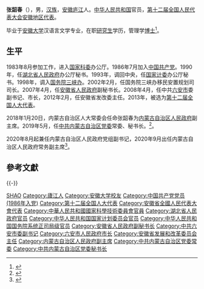 '''张韶春'''（{{bd|1963年|8月||catIdx=Zhang张}}），男，[[汉族|汉族]]，[[安徽|安徽]][[庐江|庐江]]人。[[中华人民共和国|中华人民共和国]]官员，[[第十二届全国人民代表大会代表名单#安徽省（113名）|第十二届全国人民代表大会安徽地区代表]]。

毕业于[[安徽大学|安徽大学]]汉语言文学专业，在职[[研究生|研究生]]学历，管理学[[博士|博士]]<ref>{{cite news|title=全国人大代表信息-张韶春|url= http://210.82.31.1:8084/delegate/viewDelegate.action?dbid=120979|accessdate=2013-03-28|newspaper=全国人大网|archive-url=https://web.archive.org/web/20180425183103/http://www.npc.gov.cn/delegate/viewDelegate.action?dbid=120979|archive-date=2018-04-25|dead-url=yes}}</ref>。

== 生平 ==
1983年8月参加工作，进入[[国家科委|国家科委]]办公厅。1986年7月加入[[中国共产党|中国共产党]]。1990年，任[[湖北省人民政府|湖北省人民政府]]办公厅秘书。1993年，调回中央，任[[国家计委|国家计委]]办公厅秘书。1998年，调入[[国务院三峡办|国务院三峡办]]。2002年2月，任国务院三峡办移民安置规划司司长。2007年4月，任[[安徽省人民政府|安徽省人民政府]]副秘书长。2008年4月，任中共[[六安市|六安市]]委副书记、市长，2012年2月，任安徽省发改委主任。2013年，被选为[[第十二届全国人大代表|第十二届全国人大代表]]。

2018年1月20日，内蒙古自治区人大常委会任命张韶春为[[内蒙古自治区人民政府|内蒙古自治区人民政府]]副主席。2019年5月，任[[中共内蒙古自治区党委|中共内蒙古自治区党委]]常委、秘书长。<ref>{{Cite web|url=http://district.ce.cn/newarea/sddy/201905/22/t20190522_32149731.shtml|title=张韶春任内蒙古自治区党委常委、秘书长(简历)_中国经济网——国家经济门户|accessdate=2019-05-22|work=district.ce.cn|archive-date=2019-08-03|archive-url=https://web.archive.org/web/20190803200931/http://district.ce.cn/newarea/sddy/201905/22/t20190522_32149731.shtml}}</ref>。

2020年8月起兼任内蒙古自治区人民政府党组副书记，2020年9月出任内蒙古自治区人民政府常务副主席<ref>{{Cite web|url=http://district.ce.cn/newarea/sddy/202009/23/t20200923_35802979.shtml|title=张韶春任内蒙古自治区政府副主席|accessdate=2020-09-23|work=district.ce.cn|archive-date=2022-03-31|archive-url=https://web.archive.org/web/20220331101910/http://district.ce.cn/newarea/sddy/202009/23/t20200923_35802979.shtml}}</ref>。

== 參考文獻 ==
{{reflist}}
{{-}}
{{start box}}
{{s-ppo|cpc}}
{{s-before|[[罗永纲|罗永纲]]}}
{{s-title|[[中国共产党内蒙古自治区委员会|中国共产党内蒙古自治区委员会]]秘书长|2019年5月－2021年8月}}
{{s-after|[[丁绣峰|丁绣峰]]}}
{{s-gov|prc}}
{{s-before|[[马学军|马学军]]}}
{{s-title|[[内蒙古自治区人民政府|内蒙古自治区人民政府]]常务副主席|2020年9月－2021年12月}}
{{s-after|[[黄志强_(1970年6月)|黄志强]]}}
{{s-before|[[沈卫国|沈卫国]]}}
{{s-title|[[安徽省发展和改革委员会|安徽省发展和改革委员会]]主任|2012年2月-2018年1月}}
{{s-after|[[张天培|张天培]]}}
{{s-before|[[汤林祥|汤林祥]]}}
{{s-title|[[六安市人民政府|六安市人民政府]]市长|2008年4月-2012年2月}}
{{s-after|[[毕小彬|毕小彬]]}}
{{end box}}
{{内蒙古自治区领导人}}

{{Authority control}}
{{DEFAULTSORT:Zhang张}}
[[Category:张姓|SHAO]]
[[Category:廬江人|Category:廬江人]]
[[Category:安徽大学校友|Category:安徽大学校友]]
[[Category:中国共产党党员_(1986年入党)|Category:中国共产党党员 (1986年入党)]]
[[Category:第十二届全国人大代表|Category:第十二届全国人大代表]]
[[Category:安徽省全國人民代表大會代表|Category:安徽省全國人民代表大會代表]]
[[Category:中華人民共和國國家科學技術委員會官員|Category:中華人民共和國國家科學技術委員會官員]]
[[Category:湖北省人民政府官员|Category:湖北省人民政府官员]]
[[Category:中华人民共和国国家计划委员会官员|Category:中华人民共和国国家计划委员会官员]]
[[Category:中华人民共和国国务院系统正司局级官员|Category:中华人民共和国国务院系统正司局级官员]]
[[Category:安徽省人民政府副秘书长|Category:安徽省人民政府副秘书长]]
[[Category:中共六安市委副书记|Category:中共六安市委副书记]]
[[Category:六安市人民政府市长|Category:六安市人民政府市长]]
[[Category:安徽省发展和改革委员会主任|Category:安徽省发展和改革委员会主任]]
[[Category:内蒙古自治区人民政府副主席|Category:内蒙古自治区人民政府副主席]]
[[Category:中共内蒙古自治区党委常委|Category:中共内蒙古自治区党委常委]]
[[Category:中共内蒙古自治区党委秘书长|Category:中共内蒙古自治区党委秘书长]]